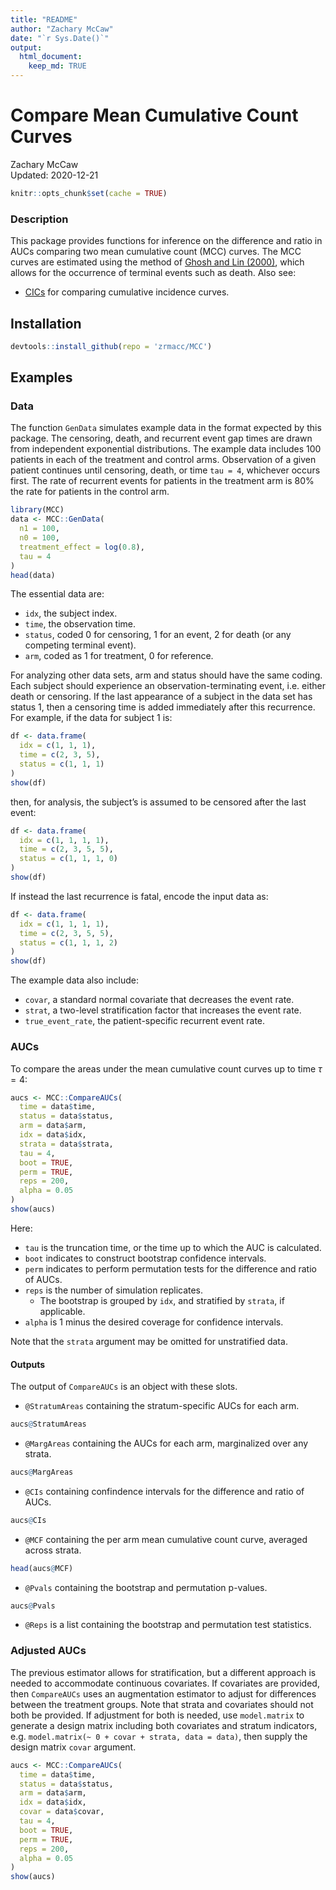 ```yaml
---
title: "README"
author: "Zachary McCaw"
date: "`r Sys.Date()`"
output: 
  html_document: 
    keep_md: TRUE
--- 
```


# Compare Mean Cumulative Count Curves

Zachary McCaw <br>
Updated: 2020-12-21

```r
knitr::opts_chunk$set(cache = TRUE)
```

### Description

This package provides functions for inference on the difference and ratio in AUCs comparing two mean cumulative count (MCC) curves. The MCC curves are estimated using the method of [Ghosh and Lin (2000)](https://onlinelibrary.wiley.com/doi/abs/10.1111/j.0006-341X.2000.00554.x), which allows for the occurrence of terminal events such as death. Also see:

* [CICs](https://github.com/zrmacc/CICs) for comparing cumulative incidence curves. 

## Installation

```R
devtools::install_github(repo = 'zrmacc/MCC')
```

## Examples

### Data

The function `GenData` simulates example data in the format expected by this package. The censoring, death, and recurrent event gap times are drawn from independent exponential distributions. The example data includes 100 patients in each of the treatment and control arms. Observation of a given patient continues until censoring, death, or time `tau = 4`, whichever occurs first. The rate of recurrent events for patients in the treatment arm is 80% the rate for patients in the control arm. 

```R
library(MCC)
data <- MCC::GenData(
  n1 = 100,
  n0 = 100,
  treatment_effect = log(0.8),
  tau = 4
)
head(data)
```

The essential data are:

* `idx`, the subject index. 
* `time`, the observation time. 
* `status`, coded 0 for censoring, 1 for an event, 2 for death (or any competing terminal event).
* `arm`, coded as 1 for treatment, 0 for reference. 

For analyzing other data sets, arm and status should have the same coding. Each subject should experience an observation-terminating event, i.e. either death or censoring. If the last appearance of a subject in the data set has status 1, then a censoring time is added immediately after this recurrence. For example, if the data for subject 1 is:
```r
df <- data.frame(
  idx = c(1, 1, 1),
  time = c(2, 3, 5),
  status = c(1, 1, 1)
)
show(df)
```
then, for analysis, the subject's is assumed to be censored after the last event:
```r
df <- data.frame(
  idx = c(1, 1, 1, 1),
  time = c(2, 3, 5, 5),
  status = c(1, 1, 1, 0)
)
show(df)
```

If instead the last recurrence is fatal, encode the input data as:
```r
df <- data.frame(
  idx = c(1, 1, 1, 1),
  time = c(2, 3, 5, 5),
  status = c(1, 1, 1, 2)
)
show(df)
```

The example data also include:

* `covar`, a standard normal covariate that decreases the event rate. 
* `strat`, a two-level stratification factor that increases the event rate.
* `true_event_rate`, the patient-specific recurrent event rate.

### AUCs

To compare the areas under the mean cumulative count curves up to time $\tau = 4$: 
```r
aucs <- MCC::CompareAUCs(
  time = data$time,
  status = data$status,
  arm = data$arm,
  idx = data$idx,
  strata = data$strata,
  tau = 4,
  boot = TRUE,
  perm = TRUE,
  reps = 200,
  alpha = 0.05
)
show(aucs)
```

Here:

* `tau` is the truncation time, or the time up to which the AUC is calculated. 
* `boot` indicates to construct bootstrap confidence intervals. 
* `perm` indicates to perform permutation tests for the difference and ratio of AUCs.
* `reps` is the number of simulation replicates. 
  - The bootstrap is grouped by `idx`, and stratified by `strata`, if applicable.
* `alpha` is 1 minus the desired coverage for confidence intervals. 

Note that the `strata` argument may be omitted for unstratified data. 

#### Outputs

The output of `CompareAUCs` is an object with these slots.

* `@StratumAreas` containing the stratum-specific AUCs for each arm.
```r
aucs@StratumAreas
```

* `@MargAreas` containing the AUCs for each arm, marginalized over any strata. 

```r
aucs@MargAreas
```

* `@CIs` containing confindence intervals for the difference and ratio of AUCs.

```r
aucs@CIs
```

* `@MCF` containing the per arm mean cumulative count curve, averaged across strata.

```r
head(aucs@MCF)
```

* `@Pvals` containing the bootstrap and permutation p-values.

```r
aucs@Pvals
```

* `@Reps` is a list containing the bootstrap and permutation test statistics.

### Adjusted AUCs

The previous estimator allows for stratification, but a different approach is needed to accommodate continuous covariates. If covariates are provided, then `CompareAUCs` uses an augmentation estimator to adjust for differences between the treatment groups. Note that strata and covariates should not both be provided. If adjustment for both is needed, use `model.matrix` to generate a design matrix including both covariates and stratum indicators, e.g. `model.matrix(~ 0 + covar + strata, data = data)`, then supply the design matrix `covar` argument.

```r
aucs <- MCC::CompareAUCs(
  time = data$time,
  status = data$status,
  arm = data$arm,
  idx = data$idx,
  covar = data$covar,
  tau = 4,
  boot = TRUE,
  perm = TRUE,
  reps = 200,
  alpha = 0.05
)
show(aucs)
```
